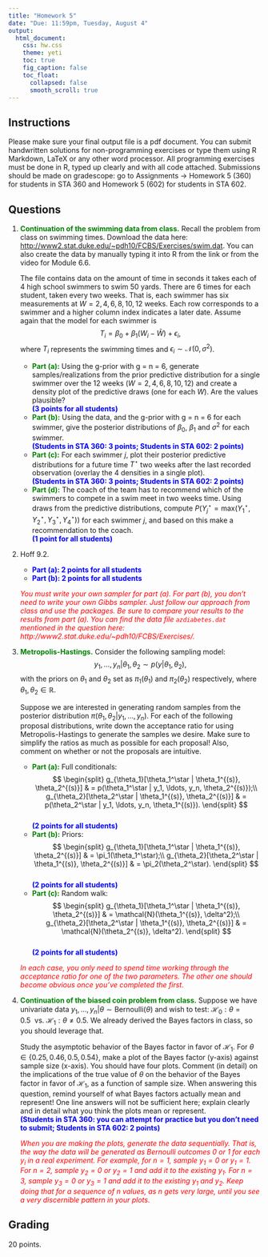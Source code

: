 ```yaml
---
title: "Homework 5"
date: "Due: 11:59pm, Tuesday, August 4"
output: 
  html_document: 
    css: hw.css
    theme: yeti
    toc: true
    fig_caption: false
    toc_float:
      collapsed: false
      smooth_scroll: true
---
```


## Instructions

Please make sure your final output file is a pdf document. You can submit handwritten solutions for non-programming exercises or type them using R Markdown, LaTeX or any other word processor. All programming exercises must be done in R, typed up clearly and with all code attached. Submissions should be made on gradescope: go to Assignments $\rightarrow$ Homework 5 (360) for students in STA 360 and Homework 5 (602) for students in STA 602.

## Questions

1. <font color="green">**Continuation of the swimming data from class.**</font> Recall the problem from class on swimming times. Download the data here: [http://www2.stat.duke.edu/~pdh10/FCBS/Exercises/swim.dat](http://www2.stat.duke.edu/~pdh10/FCBS/Exercises/swim.dat). You can also create the data by manually typing it into R from the link or from the video for Module 6.6.

    The file contains data on the amount of time in seconds it takes each of 4 high school swimmers to swim 50 yards. There are 6 times for each student, taken every two weeks. That is, each swimmer has six measurements at $W = 2, 4, 6, 8, 10, 12$ weeks. Each row corresponds to a swimmer and a higher column index indicates a later date. Assume again that the model for each swimmer is
    $$T_{i} = \beta_0 + \beta_1 (W_i - \bar{W}) + \epsilon_i,$$
    where $T_i$ represents the swimming times and $\epsilon_i \sim \mathcal{N}(0,\sigma^2)$.
    + <font color="green">**Part (a):**</font> Using the g-prior with g = n = 6, generate samples/realizations from the prior predictive distribution for a single swimmer over the 12 weeks $(W = 2, 4, 6, 8, 10, 12)$ and create a density plot of the predictive draws (one for each $W$). Are the values plausible?  
    <font color="blue">**(3 points for all students)**</font>
    + <font color="green">**Part (b):**</font> Using the data, and the g-prior with g = n = 6 for each swimmer, give the posterior distributions of $\beta_0$, $\beta_1$ and $\sigma^2$ for each swimmer.  
    <font color="blue">**(Students in STA 360: 3 points; Students in STA 602: 2 points)**</font>
    + <font color="green">**Part (c):**</font> For each swimmer $j$, plot their posterior predictive distributions for a future time $T^\star$ two weeks after the last recorded observation (overlay the 4 densities in a single plot).  
    <font color="blue">**(Students in STA 360: 3 points; Students in STA 602: 2 points)**</font>
    + <font color="green">**Part (d):**</font> The coach of the team has to recommend which of the swimmers to compete in a swim meet in two weeks time. Using draws from the predictive distributions, compute $P(Y_j^\star = \text{max}(Y_1^\star,Y_2^\star,Y_3^\star,Y_4^\star))$ for each swimmer $j$, and based on this make a recommendation to the coach.  
    <font color="blue">**(1 point for all students)**</font>

    
2. Hoff 9.2.
    + <font color="blue">**Part (a): 2 points for all students**</font>
    + <font color="blue">**Part (b): 2 points for all students**</font>

    <font color="red">*You must write your own sampler for part (a). For part (b), you don't need to write your own Gibbs sampler. Just follow our approach from class and use the packages. Be sure to compare your results to the results from part (a). You can find the data file `azdiabetes.dat` mentioned  in the question here: http://www2.stat.duke.edu/~pdh10/FCBS/Exercises/.* </font>


3. <font color="green">**Metropolis-Hastings.**</font> Consider the following sampling model: $$y_1, \ldots, y_n | \theta_1, \theta_2 \sim p(y | \theta_1, \theta_2),$$
with the priors on $\theta_1$ and $\theta_2$ set as $\pi_1(\theta_1)$ and $\pi_2(\theta_2)$ respectively, where $\theta_1, \theta_2 \in \mathbb{R}$.

    Suppose we are interested in generating random samples from the posterior distribution $\pi(\theta_1, \theta_2 | y_1, \ldots, y_n)$. For each of the following proposal distributions, write down the acceptance ratio for using Metropolis-Hastings to generate the samples we desire. Make sure to simplify the ratios as much as possible for each proposal! Also, comment on whether or not the proposals are intuitive.
    + <font color="green">**Part (a):**</font> Full conditionals: 
    $$
    \begin{split}
    g_{\theta_1}[\theta_1^\star | \theta_1^{(s)}, \theta_2^{(s)}] & = p(\theta_1^\star | y_1, \ldots, y_n, \theta_2^{(s)});\\
    g_{\theta_2}[\theta_2^\star | \theta_1^{(s)}, \theta_2^{(s)}] & = p(\theta_2^\star | y_1, \ldots, y_n, \theta_1^{(s)}).
    \end{split}
    $$  
    <font color="blue">**(2 points for all students)**</font>
    + <font color="green">**Part (b):**</font> Priors:
    $$
    \begin{split}
    g_{\theta_1}[\theta_1^\star | \theta_1^{(s)}, \theta_2^{(s)}] & = \pi_1(\theta_1^\star);\\
    g_{\theta_2}[\theta_2^\star | \theta_1^{(s)}, \theta_2^{(s)}] & = \pi_2(\theta_2^\star).
    \end{split}
    $$  
    <font color="blue">**(2 points for all students)**</font>
    + <font color="green">**Part (c):**</font> Random walk:
    $$
    \begin{split}
    g_{\theta_1}[\theta_1^\star | \theta_1^{(s)}, \theta_2^{(s)}] & = \mathcal{N}(\theta_1^{(s)}, \delta^2);\\
    g_{\theta_2}[\theta_2^\star | \theta_1^{(s)}, \theta_2^{(s)}] & = \mathcal{N}(\theta_2^{(s)}, \delta^2).
    \end{split}
    $$  
    <font color="blue">**(2 points for all students)**</font>
    
    <font color="red">*In each case, you only need to spend time working through the acceptance ratio for one of the two parameters. The other one should become obvious once you've completed the first.* </font>
    

4. <font color="green">**Continuation of the biased coin problem from class.**</font> Suppose we have univariate data $y_1, \ldots, y_n | \theta \sim \text{Bernoulli}(\theta)$ and wish to test: $\mathcal{H}_0: \theta = 0.5 \ \ \text{vs. } \mathcal{H}_1: \theta \neq 0.5$. We already derived the Bayes factors in class, so you should leverage that.
    
    Study the asymptotic behavior of the Bayes factor in favor of $\mathcal{H}_1$. For $\theta \in \{0.25, 0.46, 0.5, 0.54\}$, make a plot of the Bayes factor (y-axis) against sample size (x-axis). You should have four plots. Comment (in detail) on the implications of the true value of $\theta$ on the behavior of the Bayes factor in favor of $\mathcal{H}_1$, as a function of sample size. When answering this question, remind yourself of what Bayes factors actually mean and represent! One line answers will not be sufficient here; explain clearly and in detail what you think the plots mean or represent.  
    <font color="blue">**(Students in STA 360:  you can attempt for practice but you don't need to submit; Students in STA 602: 2 points)**</font>
    
    <font color="red">*When you are making the plots, generate the data sequentially. That is, the way the data will be generated as Bernoulli outcomes 0 or 1 for each $y_i$ in a real experiment. For example, for $n = 1$, sample $y_1 = 0$ or $y_1 = 1$. For $n = 2$, sample $y_2 = 0$ or $y_2 = 1$ and add it to the existing $y_1$. For $n = 3$, sample $y_3 = 0$ or $y_3 = 1$ and add it to the existing $y_1$ and $y_2$. Keep doing that for a sequence of $n$ values, as $n$ gets very large, until you see a very discernible pattern in your plots.* </font>

  
## Grading

20 points.
  